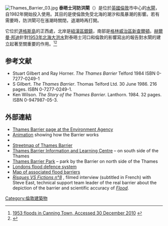 [[File:Thames_Barrier_03.jpg|thumb]]
'''泰晤士河防洪閘'''（{{lang-en|Thames Barrier}}）是位於[[英國|英國]][[倫敦|倫敦]]市中心的[[水閘|水閘]]，自1982年開始投入使用。其目的是使倫敦免受北海的潮汐和風暴潮的影響。若有需要時，防洪閘可在漲潮時關閉，退潮時再打開。

它位於[[道格斯島|道格斯島]]的正西{{convert|3|km|mi|}}處，北岸是[[紐漢區|紐漢區]][[銀鎮|銀鎮]]，南部是[[格林威治區|格林威治區]][[新查爾頓|新查爾頓]]。[[赫爾曼·邦迪|赫爾曼·邦迪]]針對[[1953年北海大洪水|1953年北海大洪水]]對泰晤士河口和倫敦的影響寫出的報告對水閘的建立起著至關重要的作用。<ref>[http://www.westsilvertownfoundation.org.uk/Floods1953.pdf 1953 floods in Canning Town, Accessed 30 December 2010] {{webarchive|url=https://web.archive.org/web/20081120181337/http://www.westsilvertownfoundation.org.uk/Floods1953.pdf |date=2008年11月20日 }}</ref><ref>{{Cite web |url=http://www.oxforddnb.com/view/article/96022?docPos=274 |title=Oxford Dictionary of National Biography entry for Herman Bondi, accessed 30 December 2010 |accessdate=2015-02-04 |archive-date=2015-01-28 |archive-url=https://web.archive.org/web/20150128115611/http://www.oxforddnb.com/view/article/96022?docPos=274 |dead-url=no }}</ref>

==参考文献==
{{reflist}}

*Stuart Gilbert and Ray Horner. ''The Thames Barrier'' Telford 1984 ISBN 0-7277-0249-1
*S Gilbert. ''The Thames Barrier''.  Thomas Telford Ltd. 30 June 1986. 216 pages. ISBN 0-7277-0249-1.
* Ken Wilson. ''The Story of the Thames Barrier''. Lanthorn. 1984. 32 pages. ISBN 0-947987-05-3.

==外部連結==
{{Commons category|Thames Barrier}}
*[http://www.environment-agency.gov.uk/homeandleisure/floods/38353.aspx Thames Barrier page at the Environment Agency] {{Wayback|url=http://www.environment-agency.gov.uk/homeandleisure/floods/38353.aspx |date=20140329181711 }}
*[http://www.environment-agency.gov.uk/homeandleisure/floods/117704.aspx Animation] {{Wayback|url=http://www.environment-agency.gov.uk/homeandleisure/floods/117704.aspx |date=20140222100435 }} showing how the Barrier works
*{{cite news |url=http://www.telegraph.co.uk/topics/weather/10551766/UK-weather-time-lapse-shows-flooding-near-Thames-Barrier.html |title=Time-lapse video showing Thames Barrier operating in flood conditions |newspaper=Daily Telegraph |date=5 January 2014 |accessdate=2015-01-04 |archive-date=2014-10-12 |archive-url=https://web.archive.org/web/20141012112922/http://www.telegraph.co.uk/topics/weather/10551766/UK-weather-time-lapse-shows-flooding-near-Thames-Barrier.html |dead-url=no }}
*[http://www.streetmap.co.uk/newmap.srf?x=541250&y=179750&z=0&sv=541250,179750&st=4&mapp=newmap.srf&searchp=newsearch.srf Streetmap of Thames Barrier] {{Wayback|url=http://www.streetmap.co.uk/newmap.srf?x=541250&y=179750&z=0&sv=541250,179750&st=4&mapp=newmap.srf&searchp=newsearch.srf |date=20141012052629 }}
*[http://www.environment-agency.gov.uk/homeandleisure/floods/38375.aspx Thames Barrier Information and Learning Centre] {{Wayback|url=http://www.environment-agency.gov.uk/homeandleisure/floods/38375.aspx |date=20140222100533 }} – on south side of the Thames
*[http://www.london.gov.uk/priorities/housing/housing-and-land/thames-barrier-park Thames Barrier Park] {{Wayback|url=http://www.london.gov.uk/priorities/housing/housing-and-land/thames-barrier-park |date=20130119085214 }} – park by the Barrier on north side of the Thames
*[http://www.environment-agency.gov.uk/homeandleisure/floods/105437.aspx Londons flood defence system] {{Wayback|url=http://www.environment-agency.gov.uk/homeandleisure/floods/105437.aspx |date=20121107000908 }}
*[http://www.environment-agency.gov.uk/static/documents/Leisure/TB_and_Associated_Gates_2.pdf Map of associated flood barriers] {{Wayback|url=http://www.environment-agency.gov.uk/static/documents/Leisure/TB_and_Associated_Gates_2.pdf |date=20140222100437 }}
*''[http://risques.tv/video.php?id_DTvideo=269 Risques VS Fictions n°8] {{Wayback|url=http://risques.tv/video.php?id_DTvideo=269 |date=20141202113640 }}'', filmed interview (subtitled in French) with Steve East, technical support team leader of the real barrier about the depiction of the barrier and scientific accuracy of [[Flood_(film)|''Flood'']].

{{coord|51.4977|0.0367|type:landmark_region:GB_scale:50000|display=title}}
{{伦敦地标}}
[[Category:倫敦建築物|Category:倫敦建築物]]
